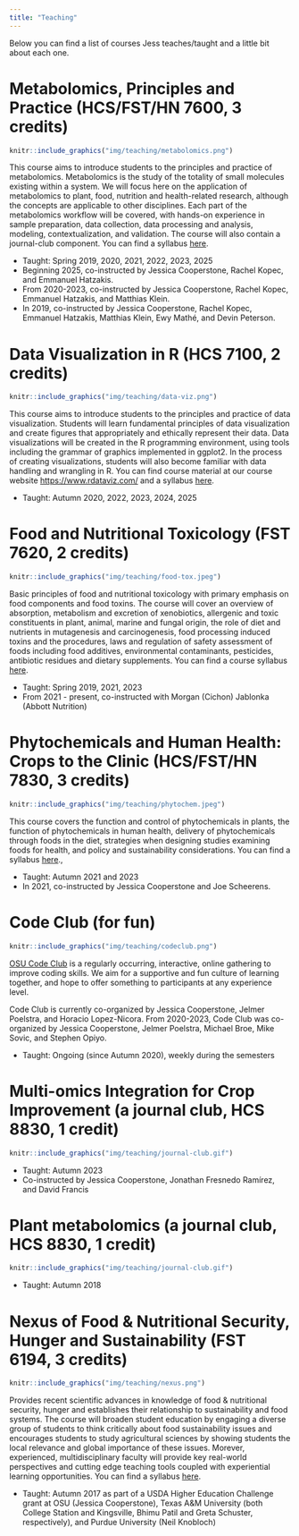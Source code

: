 ```yaml
---
title: "Teaching"
---
```


Below you can find a list of courses Jess teaches/taught and a little bit about each one.

# Metabolomics, Principles and Practice (HCS/FST/HN 7600, 3 credits)

```r
knitr::include_graphics("img/teaching/metabolomics.png")
```

This course aims to introduce students to the principles and practice of metabolomics. Metabolomics is the study of the totality of small molecules existing within a system. We will focus here on the application of metabolomics to plant, food, nutrition and health-related research, although the concepts are applicable to other disciplines. Each part of the metabolomics workflow will be covered, with hands-on experience in sample preparation, data collection, data processing and analysis, modeling, contextualization, and validation. The course will also contain a journal-club component. You can find a syllabus [here](syllabi/Metabolomics7600_Syllabus_2023.pdf).

-   Taught: Spring 2019, 2020, 2021, 2022, 2023, 2025
-   Beginning 2025, co-instructed by Jessica Cooperstone, Rachel Kopec, and Emmanuel Hatzakis.
-   From 2020-2023, co-instructed by Jessica Cooperstone, Rachel Kopec, Emmanuel Hatzakis, and Matthias Klein.
-   In 2019, co-instructed by Jessica Cooperstone, Rachel Kopec, Emmanuel Hatzakis, Matthias Klein, Ewy Mathé, and Devin Peterson.

# Data Visualization in R (HCS 7100, 2 credits)

```r
knitr::include_graphics("img/teaching/data-viz.png")
```

This course aims to introduce students to the principles and practice of data visualization.
Students will learn fundamental principles of data visualization and create figures that
appropriately and ethically represent their data. Data visualizations will be created in the R
programming environment, using tools including the grammar of graphics implemented in
ggplot2. In the process of creating visualizations, students will also become familiar with data
handling and wrangling in R. You can find course material at our course website [https://www.rdataviz.com/](https://www.rdataviz.com/) and a syllabus [here](syllabi/DataVisualizationSyllabus_HCS7100_AU24.pdf).

-   Taught: Autumn 2020, 2022, 2023, 2024, 2025

# Food and Nutritional Toxicology (FST 7620, 2 credits)

```r
knitr::include_graphics("img/teaching/food-tox.jpeg")
```

Basic principles of food and nutritional toxicology with primary emphasis on food components and food toxins. The course will cover an overview of absorption, metabolism and excretion of xenobiotics, allergenic and toxic constituents in plant, animal, marine and fungal origin, the role of diet and nutrients in mutagenesis and carcinogenesis, food processing induced toxins and the procedures, laws and regulation of safety assessment of foods including food additives, environmental contaminants, pesticides, antibiotic residues and dietary supplements. You can find a course syllabus [here](syllabi/FoodTox_Syllabus2023.pdf).

-   Taught: Spring 2019, 2021, 2023
-   From 2021 - present, co-instructed with Morgan (Cichon) Jablonka (Abbott Nutrition)

# Phytochemicals and Human Health: Crops to the Clinic (HCS/FST/HN 7830, 3 credits)

```r
knitr::include_graphics("img/teaching/phytochem.jpeg")
```

This course covers the function and control of phytochemicals in plants, the function of phytochemicals in human health, delivery of phytochemicals through foods in the diet, strategies when designing studies examining foods for health, and policy and sustainability considerations. You can find a syllabus [here](syllabi/PhytochemicalsSyllabi_AU21.pdf).,

-   Taught: Autumn 2021 and 2023
-   In 2021, co-instructed by Jessica Cooperstone and Joe Scheerens.

# Code Club (for fun)

```r
knitr::include_graphics("img/teaching/codeclub.png")
```

[OSU Code Club](https://osu-codeclub.github.io/) is a regularly occurring, interactive, online gathering to improve coding skills. We aim for a supportive and fun culture of learning together, and hope to offer something to participants at any experience level. 

Code Club is currently co-organized by Jessica Cooperstone, Jelmer Poelstra, and Horacio Lopez-Nicora. From 2020-2023, Code Club was co-organized by Jessica Cooperstone, Jelmer Poelstra, Michael Broe, Mike Sovic, and Stephen Opiyo.

-   Taught: Ongoing (since Autumn 2020), weekly during the semesters

# Multi-omics Integration for Crop Improvement (a journal club, HCS 8830, 1 credit)

```r
knitr::include_graphics("img/teaching/journal-club.gif")
```

-   Taught: Autumn 2023
-   Co-instructed by Jessica Cooperstone, Jonathan Fresnedo Ramírez, and David Francis

# Plant metabolomics (a journal club, HCS 8830, 1 credit)

```r
knitr::include_graphics("img/teaching/journal-club.gif")
```

-   Taught: Autumn 2018

# Nexus of Food & Nutritional Security, Hunger and Sustainability (FST 6194, 3 credits)

```r
knitr::include_graphics("img/teaching/nexus.png")
```

Provides recent scientific advances in knowledge of food & nutritional security,
hunger and establishes their relationship to sustainability and food systems. The course will
broaden student education by engaging a diverse group of students to think critically about food
sustainability issues and encourages students to study agricultural sciences by showing students
the local relevance and global importance of these issues. Morever, experienced,
multidisciplinary faculty will provide key real-world perspectives and cutting edge teaching tools
coupled with experiential learning opportunities. You can find a syllabus [here](syllabi/fnhs-2017-syllabus.pdf).

-   Taught: Autumn 2017 as part of a USDA Higher Education Challenge grant at OSU (Jessica Cooperstone), Texas A&M University (both College Station and Kingsville, Bhimu Patil and Greta Schuster, respectively), and Purdue University (Neil Knobloch)